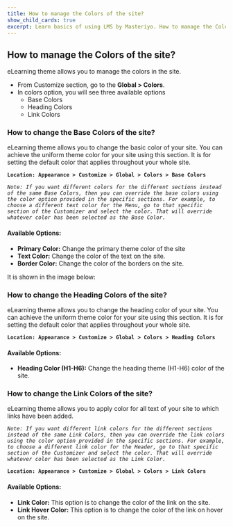 ---
title: How to manage the Colors of the site? 
show_child_cards: true
excerpt: Learn basics of using LMS by Masteriyo. How to manage the Colors of the site.
---

## How to manage the Colors of the site? 

eLearning theme allows you to manage the colors in the site.  

- From Customize section, go to the **Global > Colors**.
- In colors option, you will see three available options
  - Base Colors
  - Heading Colors
  - Link Colors

### How to change the Base Colors of the site? 

eLearning theme allows you to change the basic color of your site. You can achieve the uniform theme color for your site using this section. It is for setting the default color that applies throughout your whole site. 

**```Location: Appearance > Customize > Global > Colors > Base Colors ```**

*```Note: If you want different colors for the different sections instead of the same Base Colors, then you can override the base colors using the color option provided in the specific sections. For example, to choose a different text color for the Menu, go to that specific section of the Customizer and select the color. That will override whatever color has been selected as the Base Color.```*

#### Available Options:

- **Primary Color:** Change the primary theme color of the site
- **Text Color:** Change the color of the text on the site. 
- **Border Color:** Change the color of the borders on the site. 

It is shown in the image below: 

### How to change the Heading Colors of the site? 

eLearning theme allows you to change the heading color of your site. You can achieve the uniform theme color for your site using this section. It is for setting the default color that applies throughout your whole site. 

**```Location: Appearance > Customize > Global > Colors > Heading Colors ```**

#### Available Options:

- **Heading Color (H1-H6):** Change the heading theme (H1-H6) color of the site. 

### How to change the Link Colors of the site? 

eLearning theme allows you to apply color for all text of your site to which links have been added. 

*```Note: If you want different link colors for the different sections instead of the same Link Colors, then you can override the link colors using the color option provided in the specific sections. For example, to choose a different link color for the Header, go to that specific section of the Customizer and select the color. That will override whatever color has been selected as the Link Color.```*

**```Location: Appearance > Customize > Global > Colors > Link Colors ```**

#### Available Options:

- **Link Color:** This option is to change the color of the link on the site. 
- **Link Hover Color:** This option is to change the color of the link on hover on the site. 


 
